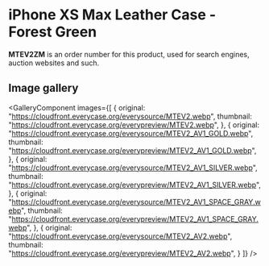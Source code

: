 
# iPhone XS Max Leather Case - Forest Green

<Callout type='info' emoji='👉🏻'>**MTEV2ZM** is an order number for this product, used for search engines, auction websites and such.</Callout>

## Image gallery

<GalleryComponent
    images={[
      {
        original: "https://cloudfront.everycase.org/everysource/MTEV2.webp",
        thumbnail: "https://cloudfront.everycase.org/everypreview/MTEV2.webp",
      },
      {
        original: "https://cloudfront.everycase.org/everysource/MTEV2_AV1_GOLD.webp",
        thumbnail: "https://cloudfront.everycase.org/everypreview/MTEV2_AV1_GOLD.webp",
      },
      {
        original: "https://cloudfront.everycase.org/everysource/MTEV2_AV1_SILVER.webp",
        thumbnail: "https://cloudfront.everycase.org/everypreview/MTEV2_AV1_SILVER.webp",
      },
      {
        original: "https://cloudfront.everycase.org/everysource/MTEV2_AV1_SPACE_GRAY.webp",
        thumbnail: "https://cloudfront.everycase.org/everypreview/MTEV2_AV1_SPACE_GRAY.webp",
      },
      {
        original: "https://cloudfront.everycase.org/everysource/MTEV2_AV2.webp",
        thumbnail: "https://cloudfront.everycase.org/everypreview/MTEV2_AV2.webp",
      }
    ]}
  />
